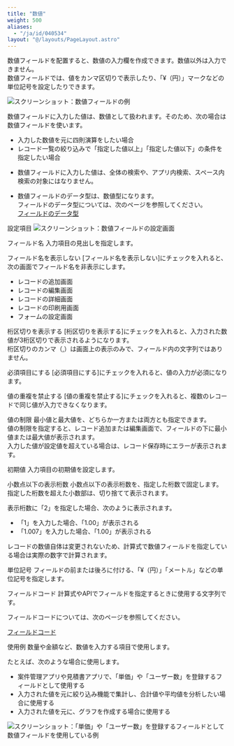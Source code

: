 ```yaml
---
title: "数値"
weight: 500
aliases:
  - "/ja/id/040534"
layout: "@/layouts/PageLayout.astro"
---
```




数値フィールドを配置すると、数値の入力欄を作成できます。数値以外は入力できません。  
数値フィールドでは、値をカンマ区切りで表示したり、「&yen;（円）」マークなどの単位記号を設定したりできます。

<Img src="/k/kintone/img-ja/number_01.png" alt="スクリーンショット：数値フィールドの例" />

数値フィールドに入力した値は、数値として扱われます。そのため、次の場合は数値フィールドを使います。

* 入力した数値を元に四則演算をしたい場合
* レコード一覧の絞り込みで「指定した値以上」「指定した値以下」の条件を指定したい場合

<Note>


* 数値フィールドに入力した値は、<Kintone />全体の検索や、アプリ内検索、スペース内検索の対象にはなりません。

* 数値フィールドのデータ型は、数値型になります。  
  フィールドのデータ型については、次のページを参照してください。  
  [フィールドのデータ型](/k/ja/id/040500.html#autocalc_calculation_type_10)


</Note>

<Heading id="form_parts_number_20">設定項目</Heading>
<Img src="/k/kintone/img-ja/number_03.png" alt="スクリーンショット：数値フィールドの設定画面" />

<Heading level={3} id="form_parts_number_2010">フィールド名</Heading>
入力項目の見出しを指定します。

<Heading level={3} id="form_parts_number_2020">フィールド名を表示しない</Heading>
[フィールド名を表示しない]にチェックを入れると、次の画面でフィールド名を非表示にします。

* レコードの追加画面
* レコードの編集画面
* レコードの詳細画面
* レコードの印刷用画面
* フォームの設定画面

<Heading level={3} id="form_parts_number_2030">桁区切りを表示する</Heading>
[桁区切りを表示する]にチェックを入れると、入力された数値が3桁区切りで表示されるようになります。  
桁区切りのカンマ（,）は画面上の表示のみで、フィールド内の文字列ではありません。

<Heading level={3} id="form_parts_number_2040">必須項目にする</Heading>
[必須項目にする]にチェックを入れると、値の入力が必須になります。

<Heading level={3} id="form_parts_number_2050">値の重複を禁止する</Heading>
[値の重複を禁止する]にチェックを入れると、複数のレコードで同じ値が入力できなくなります。

<Heading level={3} id="form_parts_number_2060">値の制限</Heading>
最小値と最大値を、どちらか一方または両方とも指定できます。  
値の制限を指定すると、レコード追加または編集画面で、フィールドの下に最小値または最大値が表示されます。  
入力した値が設定値を超えている場合は、レコード保存時にエラーが表示されます。

<Heading level={3} id="form_parts_number_2070">初期値</Heading>
入力項目の初期値を設定します。

<Heading level={3} id="form_parts_number_2080">小数点以下の表示桁数</Heading>
小数点以下の表示桁数を、指定した桁数で固定します。  
指定した桁数を超えた小数部は、切り捨てて表示されます。

表示桁数に「2」を指定した場合、次のように表示されます。

* 「1」を入力した場合、「1.00」が表示される
* 「1.007」を入力した場合、「1.00」が表示される

<Note>


レコードの数値自体は変更されないため、計算式で数値フィールドを指定している場合は実際の数字で計算されます。


</Note>

<Heading level={3} id="form_parts_number_2085">単位記号</Heading>
フィールドの前または後ろに付ける、「&yen;（円）」「メートル」などの単位記号を指定します。

<Heading level={3} id="form_parts_number_2090">フィールドコード</Heading>
計算式やAPIでフィールドを指定するときに使用する文字列です。

<Note>


フィールドコードについては、次のページを参照してください。  

[フィールドコード](/k/ja/id/040504.html)


</Note>

<Heading id="form_parts_number_10">使用例</Heading>
数量や金額など、数値を入力する項目で使用します。

たとえば、次のような場合に使用します。

* 案件管理アプリや見積書アプリで、「単価」や「ユーザー数」を登録するフィールドとして使用する
* 入力された値を元に絞り込み機能で集計し、合計値や平均値を分析したい場合に使用する
* 入力された値を元に、グラフを作成する場合に使用する

<Img src="/k/kintone/img-ja/number_02.png" alt="スクリーンショット：「単価」や「ユーザー数」を登録するフィールドとして数値フィールドを使用している例" />
